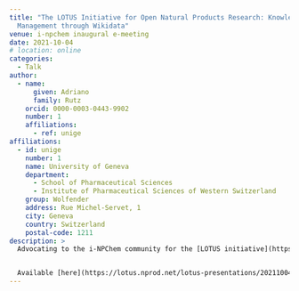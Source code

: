```yaml
---
title: "The LOTUS Initiative for Open Natural Products Research: Knowledge
  Management through Wikidata"
venue: i-npchem inaugural e-meeting
date: 2021-10-04
# location: online
categories:
  - Talk
author:
  - name:
      given: Adriano
      family: Rutz
    orcid: 0000-0003-0443-9902
    number: 1
    affiliations:
      - ref: unige
affiliations:
  - id: unige
    number: 1
    name: University of Geneva
    department:
      - School of Pharmaceutical Sciences
      - Institute of Pharmaceutical Sciences of Western Switzerland
    group: Wolfender
    address: Rue Michel-Servet, 1
    city: Geneva
    country: Switzerland
    postal-code: 1211
description: >
  Advocating to the i-NPChem community for the [LOTUS initiative](https://lotus.nprod.net/). 


  Available [here](https://lotus.nprod.net/lotus-presentations/20211004_inpchem/index.html).
---
```

